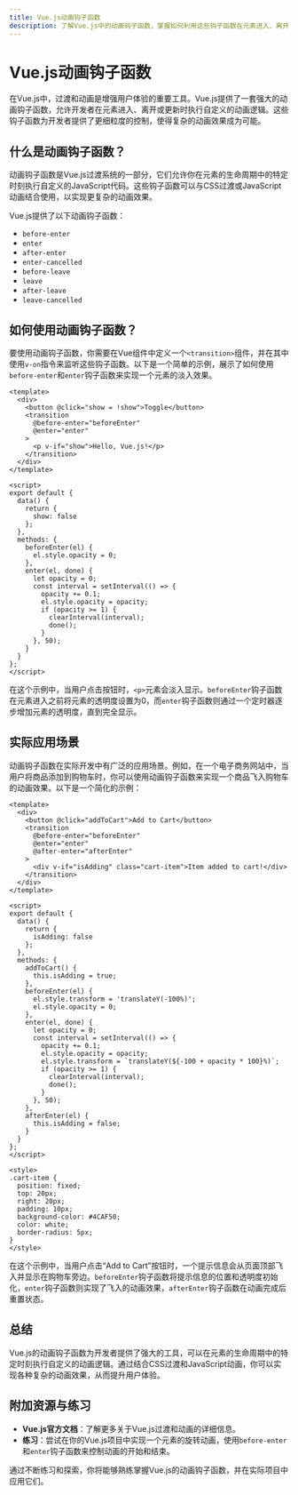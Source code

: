 ```yaml
---
title: Vue.js动画钩子函数
description: 了解Vue.js中的动画钩子函数，掌握如何利用这些钩子函数在元素进入、离开或更新时实现复杂的动画效果。
---
```


# Vue.js动画钩子函数

在Vue.js中，过渡和动画是增强用户体验的重要工具。Vue.js提供了一套强大的动画钩子函数，允许开发者在元素进入、离开或更新时执行自定义的动画逻辑。这些钩子函数为开发者提供了更细粒度的控制，使得复杂的动画效果成为可能。

## 什么是动画钩子函数？

动画钩子函数是Vue.js过渡系统的一部分，它们允许你在元素的生命周期中的特定时刻执行自定义的JavaScript代码。这些钩子函数可以与CSS过渡或JavaScript动画结合使用，以实现更复杂的动画效果。

Vue.js提供了以下动画钩子函数：

- `before-enter`
- `enter`
- `after-enter`
- `enter-cancelled`
- `before-leave`
- `leave`
- `after-leave`
- `leave-cancelled`

## 如何使用动画钩子函数？

要使用动画钩子函数，你需要在Vue组件中定义一个`<transition>`组件，并在其中使用`v-on`指令来监听这些钩子函数。以下是一个简单的示例，展示了如何使用`before-enter`和`enter`钩子函数来实现一个元素的淡入效果。

```vue
<template>
  <div>
    <button @click="show = !show">Toggle</button>
    <transition
      @before-enter="beforeEnter"
      @enter="enter"
    >
      <p v-if="show">Hello, Vue.js!</p>
    </transition>
  </div>
</template>

<script>
export default {
  data() {
    return {
      show: false
    };
  },
  methods: {
    beforeEnter(el) {
      el.style.opacity = 0;
    },
    enter(el, done) {
      let opacity = 0;
      const interval = setInterval(() => {
        opacity += 0.1;
        el.style.opacity = opacity;
        if (opacity >= 1) {
          clearInterval(interval);
          done();
        }
      }, 50);
    }
  }
};
</script>
```

在这个示例中，当用户点击按钮时，`<p>`元素会淡入显示。`beforeEnter`钩子函数在元素进入之前将元素的透明度设置为0，而`enter`钩子函数则通过一个定时器逐步增加元素的透明度，直到完全显示。

## 实际应用场景

动画钩子函数在实际开发中有广泛的应用场景。例如，在一个电子商务网站中，当用户将商品添加到购物车时，你可以使用动画钩子函数来实现一个商品飞入购物车的动画效果。以下是一个简化的示例：

```vue
<template>
  <div>
    <button @click="addToCart">Add to Cart</button>
    <transition
      @before-enter="beforeEnter"
      @enter="enter"
      @after-enter="afterEnter"
    >
      <div v-if="isAdding" class="cart-item">Item added to cart!</div>
    </transition>
  </div>
</template>

<script>
export default {
  data() {
    return {
      isAdding: false
    };
  },
  methods: {
    addToCart() {
      this.isAdding = true;
    },
    beforeEnter(el) {
      el.style.transform = 'translateY(-100%)';
      el.style.opacity = 0;
    },
    enter(el, done) {
      let opacity = 0;
      const interval = setInterval(() => {
        opacity += 0.1;
        el.style.opacity = opacity;
        el.style.transform = `translateY(${-100 + opacity * 100}%)`;
        if (opacity >= 1) {
          clearInterval(interval);
          done();
        }
      }, 50);
    },
    afterEnter(el) {
      this.isAdding = false;
    }
  }
};
</script>

<style>
.cart-item {
  position: fixed;
  top: 20px;
  right: 20px;
  padding: 10px;
  background-color: #4CAF50;
  color: white;
  border-radius: 5px;
}
</style>
```

在这个示例中，当用户点击“Add to Cart”按钮时，一个提示信息会从页面顶部飞入并显示在购物车旁边。`beforeEnter`钩子函数将提示信息的位置和透明度初始化，`enter`钩子函数则实现了飞入的动画效果，`afterEnter`钩子函数在动画完成后重置状态。

## 总结

Vue.js的动画钩子函数为开发者提供了强大的工具，可以在元素的生命周期中的特定时刻执行自定义的动画逻辑。通过结合CSS过渡和JavaScript动画，你可以实现各种复杂的动画效果，从而提升用户体验。

## 附加资源与练习

- **Vue.js官方文档**：了解更多关于Vue.js过渡和动画的详细信息。
- **练习**：尝试在你的Vue.js项目中实现一个元素的旋转动画，使用`before-enter`和`enter`钩子函数来控制动画的开始和结束。

通过不断练习和探索，你将能够熟练掌握Vue.js的动画钩子函数，并在实际项目中应用它们。